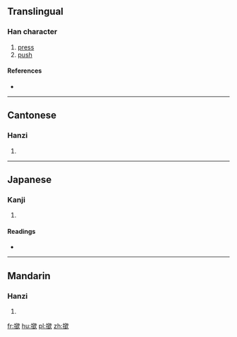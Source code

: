 {{also|揿}}
==Translingual==

===Han character===
{{Han char|rn=64|rad=手|as=12|sn=15|four=5708<sub>0</sub>|canj=手金弓人 (QCNO)}}

# [[press]]
# [[push]]

====References====
* {{Han ref|kx=0457.161|dkj=12771|hdz=31960.090|uh=64B3|ud=25779|bh=BCC3|bd=48323}}

----

==Cantonese==

===Hanzi===
{{yue-hanzi|jyut=gam<sup>6</sup>|y=gam<sup>6</sup>|sim=揿}}

# {{defn|lang=yue|sort=手12}}

----

==Japanese==

===Kanji===
{{ja-kanji|grade=|rs=手12}}

# {{defn|lang=ja|sort=手12}}

====Readings====
* {{ja-readings|on=[[きん]] (kin)|kun=[[おさえる]] (osaeru)}}

----

==Mandarin==

===Hanzi===
{{cmn-hanzi|sim=揿|pin=[[qìn]] ([[qin4]])|wg=ch'in<sup>4</sup>}}

# {{defn|lang=cmn|sort=手12}}

[[fr:撳]]
[[hu:撳]]
[[pl:撳]]
[[zh:撳]]